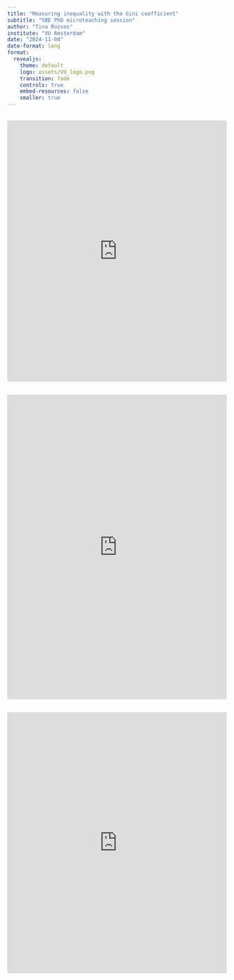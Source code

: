 ```yaml
---
title: "Measuring inequality with the Gini coefficient"
subtitle: "SBE PhD microteaching session"
author: "Tina Rozsos"
institute: "VU Amsterdam"
date: "2024-11-04"
date-format: long
format:
  revealjs: 
    theme: default
    logo: assets/VU_logo.png
    transition: fade
    controls: true
    embed-resources: false
    smaller: true
---
```


## 

<iframe src="https://ourworldindata.org/grapher/income-share-distribution-before-tax-wid?tab=chart" loading="lazy" style="width: 100%; height: 600px; border: 0px none;" allow="web-share; clipboard-write"></iframe>

## 

<iframe src="https://www.econgraphs.org/projects/core/unit1/gini.html" loading="lazy" style="width: 100%; height: 700px; border: 0px none;" allow="web-share; clipboard-write"></iframe>

## 

<iframe src="https://ourworldindata.org/grapher/economic-inequality-gini-index?time=latest&tab=map" loading="lazy" style="width: 100%; height: 600px; border: 0px none;" allow="web-share; clipboard-write"></iframe>